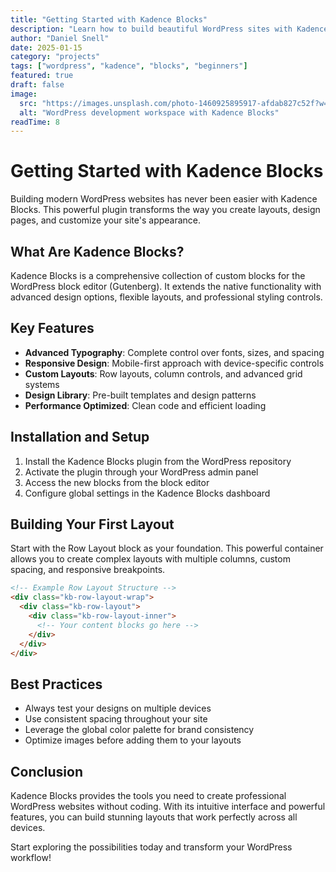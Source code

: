 ```yaml
---
title: "Getting Started with Kadence Blocks"
description: "Learn how to build beautiful WordPress sites with Kadence Blocks and themes. This comprehensive guide covers everything from basic setup to advanced customization techniques."
author: "Daniel Snell"
date: 2025-01-15
category: "projects"
tags: ["wordpress", "kadence", "blocks", "beginners"]
featured: true
draft: false
image:
  src: "https://images.unsplash.com/photo-1460925895917-afdab827c52f?w=800&h=600&fit=crop"
  alt: "WordPress development workspace with Kadence Blocks"
readTime: 8
---
```


# Getting Started with Kadence Blocks

Building modern WordPress websites has never been easier with Kadence Blocks. This powerful plugin transforms the way you create layouts, design pages, and customize your site's appearance.

## What Are Kadence Blocks?

Kadence Blocks is a comprehensive collection of custom blocks for the WordPress block editor (Gutenberg). It extends the native functionality with advanced design options, flexible layouts, and professional styling controls.

## Key Features

- **Advanced Typography**: Complete control over fonts, sizes, and spacing
- **Responsive Design**: Mobile-first approach with device-specific controls
- **Custom Layouts**: Row layouts, column controls, and advanced grid systems
- **Design Library**: Pre-built templates and design patterns
- **Performance Optimized**: Clean code and efficient loading

## Installation and Setup

1. Install the Kadence Blocks plugin from the WordPress repository
2. Activate the plugin through your WordPress admin panel
3. Access the new blocks from the block editor
4. Configure global settings in the Kadence Blocks dashboard

## Building Your First Layout

Start with the Row Layout block as your foundation. This powerful container allows you to create complex layouts with multiple columns, custom spacing, and responsive breakpoints.

```html
<!-- Example Row Layout Structure -->
<div class="kb-row-layout-wrap">
  <div class="kb-row-layout">
    <div class="kb-row-layout-inner">
      <!-- Your content blocks go here -->
    </div>
  </div>
</div>
```

## Best Practices

- Always test your designs on multiple devices
- Use consistent spacing throughout your site
- Leverage the global color palette for brand consistency
- Optimize images before adding them to your layouts

## Conclusion

Kadence Blocks provides the tools you need to create professional WordPress websites without coding. With its intuitive interface and powerful features, you can build stunning layouts that work perfectly across all devices.

Start exploring the possibilities today and transform your WordPress workflow!